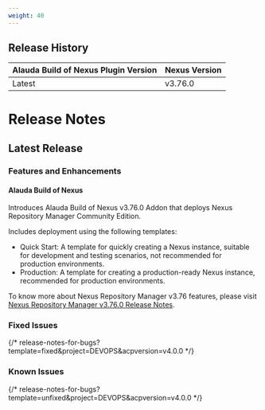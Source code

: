 ```yaml
---
weight: 40
---
```


## Release History

| Alauda Build of Nexus Plugin Version | Nexus Version |
| --------------------------------- | --------------- |
| Latest                         | v3.76.0         |


# Release Notes

## Latest Release

### Features and Enhancements

#### Alauda Build of Nexus

Introduces Alauda Build of Nexus v3.76.0 Addon that deploys Nexus Repository Manager Community Edition.

Includes deployment using the following templates:

- Quick Start: A template for quickly creating a Nexus instance, suitable for development and testing scenarios, not recommended for production environments.
- Production: A template for creating a production-ready Nexus instance, recommended for production environments.


To know more about Nexus Repository Manager v3.76 features, please visit [Nexus Repository Manager v3.76.0 Release Notes](https://help.sonatype.com/en/sonatype-nexus-repository-3-76-0-release-notes.html#what-s-new-in-3-76-0-).

### Fixed Issues


{/* release-notes-for-bugs?template=fixed&project=DEVOPS&acpversion=v4.0.0 */}


### Known Issues

{/* release-notes-for-bugs?template=unfixed&project=DEVOPS&acpversion=v4.0.0 */}
